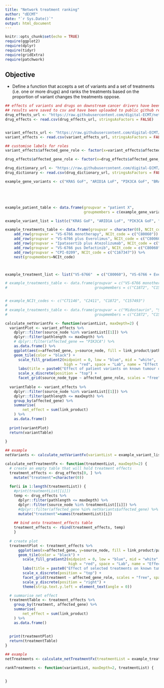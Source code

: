 ```yaml
---
title: "Network treatment ranking"
author: "dECMT"
date: "`r Sys.Date()`"
output: html_document
---
```


```r
knitr::opts_chunk$set(echo = TRUE)
require(ggplot2)
require(dplyr)
require(tidyr)
require(gridExtra)
require(patchwork)
```

## Objective

* Define a function that accepts a set of variants and a set of treatments (i.e. one or more drugs) and ranks the treatments based on the proportion of variant changes the treatments oppose.  
  
```r
## effects of variants and drugs on downstream cancer drivers have been precomputed by separate script
## results were saved to csv and have been uploaded to public github repo... 
drug_effects_url <- "https://raw.githubusercontent.com/digital-ECMT/network_data/main/drug_effects.csv"
drug_effects <- read.csv(drug_effects_url, stringsAsFactors = FALSE)


variant_effects_url <- "https://raw.githubusercontent.com/digital-ECMT/network_data/main/variant_effects.csv"
variant_effects <- read.csv(variant_effects_url, stringsAsFactors = FALSE)

## customise labels for roles
variant_effects$affected_gene_role <- factor(x=variant_effects$affected_gene_role, levels = c("ONCOGENE", "TUMOUR SUPPRESSOR"), labels = c("ONCOGENES", "TUMOUR SUPPRESSORS"))

drug_effects$affected_gene_role <- factor(x=drug_effects$affected_gene_role, levels = c("ONCOGENE", "TUMOUR SUPPRESSOR"), labels = c("ONCOGENES", "TUMOUR SUPPRESSORS"))

```



```r
drug_dictionary_url <- "https://raw.githubusercontent.com/digital-ECMT/network_data/main/NCI_drug_dictionary.csv"
drug_dictionary <- read.csv(drug_dictionary_url, stringsAsFactors = FALSE)
```


```r

example_gene_variants <- c("KRAS GoF", "ARID1A LoF", "PIK3CA GoF", "BRAF GoF")





example_patient_table <- data.frame(groupvar = "patient X", 
                                    groupmembers = c(example_gene_variants))

example_variant_list = list(c("KRAS GoF", "ARID1A LoF", "PIK3CA GoF", "BRAF GoF"))

example_treatments_table <- data.frame(groupvar = character(0), NCIt_code = character(0)) %>%
    add_row(groupvar = "VS-6766 monotherapy", NCIt_code = c("C80060")) %>%
    add_row(groupvar = "VS-6766 plus Everolimus", NCIt_code = c("C80060", "C48387")) %>%
    add_row(groupvar = "Ipatasertib plus Atezolizumab", NCIt_code = c("C91072", "C106250")) %>%
    add_row(groupvar = "VS-6766 pus Defactinib", NCIt_code = c("C80060", "C79809")) %>%
    add_row(groupvar = "CPI-0209", NCIt_code = c("C167347")) %>%
    nest(groupmembers=NCIt_code)



example_treatment_list <- list("VS-6766"  = c("C80060"), "VS-6766 + Everolimus" = c("C80060", "C48387"), "Ipatasertib + Atezolizumab" = c("C91072", "C106250"), "VS-6766 + Defactinib" = c("C80060", "C79809"), "Tulmimetostat" = c("C167347"))

# example_treatments_table <- data.frame(groupvar = c("VS-6766 monotherapy", "VS-6766 plus Everolimus", "Ipatasertib plus Atezolizumab", "VS-6766 pus Defactinib", "CPI-0209"), 
#                                        groupmembers = c("C1872", "C154287", "C157493", "C1872", "C157493"))


# example_NCIt_codes <- c("C71146", "C2411", "C1872", "C157493")
# 
# example_treatments_table <- data.frame(groupvar = c("Midostaurin", "Sotorasib", "Adagrasib", "Midostaurin + Adagrasib", "Midostaurin + Adagrasib"), 
#                                        groupmembers = c("C1872", "C154287", "C157493", "C1872", "C157493"))
```

```r

calculate_netVariantFx <- function(variantList, maxDepth=2) {
  variantPlot <- variant_effects %>%
    dplyr::filter(source_node %in% variantList[[1]]) %>%
    dplyr::filter(pathlength <= maxDepth) %>%
    # dplyr::filter(affected_gene == "PIK3CA") %>%
    as.data.frame() %>%
    ggplot(aes(x=affected_gene, y=source_node, fill = link_product/pathlength)) +
    geom_tile(color = "black") +
      scale_fill_gradient2(midpoint = 0, low = "blue", mid = "white",
                           high = "red", space = "Lab", name = "Effect on tumour driver gene", limits = c(-1,1), breaks = c(1,0.5, 0,-0.5, -1), labels = c("Direct activation", "Indirect activation", "No effect", "Indirect inactivation", "Direct inactivation") ) +
      labs(title = paste0("Effect of patient variants on known tumour drivers (max depth:", maxDepth, ")"), x="Driver genes", y="Condition") +
      scale_x_discrete(position = "top") +
      facet_grid(source_node_type ~ affected_gene_role, scales = "free", space = "free") 
  
  variantTable <- variant_effects %>%
    dplyr::filter(source_node %in% variantList[[1]]) %>%
    dplyr::filter(pathlength <= maxDepth) %>%
    group_by(affected_gene) %>%
    summarise(
        net_effect = sum(link_product)
    ) %>%
    as.data.frame()
  
  print(variantPlot)
  return(variantTable)
  
}

## example
netVariants <- calculate_netVariantFx(variantList = example_variant_list)
```

```r

calculate_netTreatmentFx <- function(treatmentList, maxDepth=2) {
  # create an empty table that will hold treatment effects
  treatment_effects <- drug_effects[0, ] %>%
    mutate("treatment"=character(0))
  
  for(i in 1:length(treatmentList)) {
    #print(treatmentList[[i]])
    temp <- drug_effects %>%
      dplyr::filter(pathlength <= maxDepth) %>%
      dplyr::filter(source_node %in% treatmentList[[i]]) %>%
      #dplyr::filter(affected_gene %in% netVariants$affected_gene) %>%
      mutate("treatment"=names(treatmentList)[i]) 
    
    ## bind onto treatment_effects table
    treatment_effects <- rbind(treatment_effects, temp)
    }
  
  # create plot
  treatmentPlot <- treatment_effects %>%
      ggplot(aes(x=affected_gene, y=source_node, fill = link_product/pathlength)) +
      geom_tile(color = "black") +
        scale_fill_gradient2(midpoint = 0, low = "blue", mid = "white",
                             high = "red", space = "Lab", name = "Effect on tumour driver gene", limits = c(-1,1), breaks = c(1,0.5, 0,-0.5, -1), labels = c("Direct activation", "Indirect activation", "No effect", "Indirect inactivation", "Direct inactivation") ) +
        labs(title = paste0("Effect of selected treatments on known tumour drivers (max depth:", maxDepth, ")"), x="Driver genes", y="Drug") +
        scale_x_discrete(position = "top") +
        facet_grid(treatment ~ affected_gene_role, scales = "free", space = "free", switch = "y") +
        scale_y_discrete(position = "right") +
        theme(strip.text.y.left = element_text(angle = 0))

  # summarise net effect 
  treatmentTable <- treatment_effects %>%
    group_by(treatment, affected_gene) %>%
    summarise(
        net_effect = sum(link_product)
    ) %>%
    as.data.frame()  
  
  
  print(treatmentPlot)
  return(treatmentTable)
}

## example
netTreatments <- calculate_netTreatmentFx(treatmentList = example_treatment_list)


```





```r


rankTreatments <- function(variantList, maxDepth=2, treatmentList) {
  

}


```



  